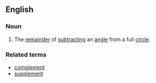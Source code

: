 ==English==
===Noun===
{{en-noun}}
#The [[remainder]] of [[subtract]]ing an [[angle]] from a full [[circle]].

===Related terms===
*[[complement]]
*[[supplement]]